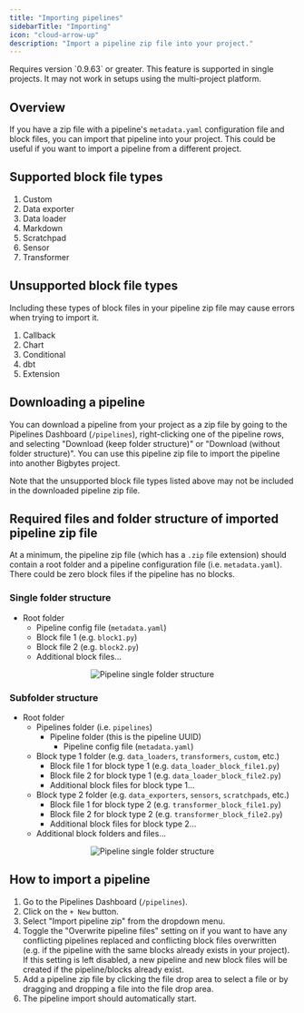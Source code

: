 ```yaml
---
title: "Importing pipelines"
sidebarTitle: "Importing"
icon: "cloud-arrow-up"
description: "Import a pipeline zip file into your project."
---
```


<Note>
  Requires version `0.9.63` or greater. This feature is supported in single projects.
  It may not work in setups using the multi-project platform.
</Note>

## Overview

If you have a zip file with a pipeline's `metadata.yaml` configuration file and block files,
you can import that pipeline into your project. This could be useful if you want to import
a pipeline from a different project.

## Supported block file types

1. Custom
1. Data exporter
1. Data loader
1. Markdown
1. Scratchpad
1. Sensor
1. Transformer

## Unsupported block file types

Including these types of block files in your pipeline zip file may cause errors when trying
to import it.

1. Callback
1. Chart
1. Conditional
1. dbt
1. Extension

## Downloading a pipeline

You can download a pipeline from your project as a zip file by going to the Pipelines
Dashboard (`/pipelines`), right-clicking one of the pipeline rows, and selecting
"Download (keep folder structure)" or "Download (without folder structure)". You can use
this pipeline zip file to import the pipeline into another Bigbytes project.

Note that the unsupported block file types listed above may not be included in the downloaded
pipeline zip file.

## Required files and folder structure of imported pipeline zip file

At a minimum, the pipeline zip file (which has a `.zip` file extension) should contain a
root folder and a pipeline configuration file (i.e. `metadata.yaml`). There could be zero block
files if the pipeline has no blocks.

### Single folder structure

- Root folder
  - Pipeline config file (`metadata.yaml`)
  - Block file 1 (e.g. `block1.py`)
  - Block file 2 (e.g. `block2.py`)
  - Additional block files...

<Frame>
    <p align="center">
      <img
          alt="Pipeline single folder structure"
          src="https://github.com/getbigbytes/assets/blob/main/pipelines/importing/pipeline-single-folder-structure.png?raw=True"
      />
    </p>
</Frame>

### Subfolder structure

- Root folder
  - Pipelines folder (i.e. `pipelines`)
    - Pipeline folder (this is the pipeline UUID)
      - Pipeline config file (`metadata.yaml`)
  - Block type 1 folder (e.g. `data_loaders`, `transformers`, `custom`, etc.)
    - Block file 1 for block type 1 (e.g. `data_loader_block_file1.py`)
    - Block file 2 for block type 1 (e.g. `data_loader_block_file2.py`)
    - Additional block files for block type 1...
  - Block type 2 folder (e.g. `data_exporters`, `sensors`, `scratchpads`, etc.)
    - Block file 1 for block type 2 (e.g. `transformer_block_file1.py`)
    - Block file 2 for block type 2 (e.g. `transformer_block_file2.py`)
    - Additional block files for block type 2...
  - Additional block folders and files...

<Frame>
    <p align="center">
      <img
          alt="Pipeline single folder structure"
          src="https://github.com/getbigbytes/assets/blob/main/pipelines/importing/pipeline-subfolder-structure.png?raw=True"
      />
    </p>
</Frame>

## How to import a pipeline

1. Go to the Pipelines Dashboard (`/pipelines`).
2. Click on the `+ New` button.
3. Select "Import pipeline zip" from the dropdown menu.
4. Toggle the "Overwrite pipeline files" setting on if you want to have any conflicting pipelines
replaced and conflicting block files overwritten (e.g. if the pipeline with the same blocks
already exists in your project). If this setting is left disabled, a new pipeline and new
block files will be created if the pipeline/blocks already exist.
5. Add a pipeline zip file by clicking the file drop area to select a file or by
dragging and dropping a file into the file drop area.
6. The pipeline import should automatically start.
